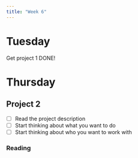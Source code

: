 ```yaml
---
title: "Week 6"
---
```


# Tuesday

Get project 1 DONE!

# Thursday

## Project 2

- [ ] Read the project description
- [ ] Start thinking about what you want to do
- [ ] Start thinking about who you want to work with

### Reading

